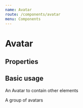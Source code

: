 ```yaml
---
name: Avatar
route: /components/avatar
menu: Components
---
```


# Avatar

## Properties

<PropsTable of={Avatar} />

## Basic usage

An Avatar to contain other elements

<Playground>
  <ChildrenProps mx={2}>
    <Avatar />
    <Avatar name="Willard Adam" size={64} bg="danger"/>
    <Avatar name="Ellisha Huang" bg="green" />
  </ChildrenProps>
</Playground>

A group of avatars

<Playground>
  <ChildrenProps>
    <AvatarGroup>
      <Avatar />
      <Avatar name="Willard Adam" bg="danger"/>
      <Avatar name="Ellisha Huang" bg="green" />
      </AvatarGroup>
  </ChildrenProps>
</Playground>